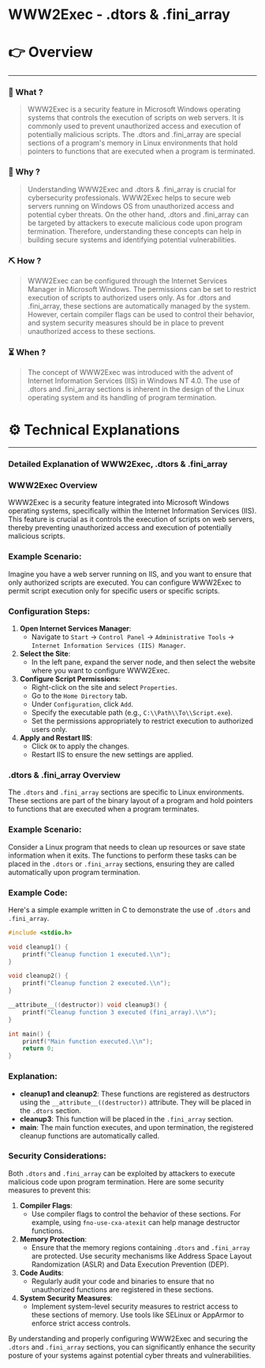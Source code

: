 # WWW2Exec - .dtors & .fini_array


# 👉 Overview

---

### 👀 What ?

> WWW2Exec is a security feature in Microsoft Windows operating systems that controls the execution of scripts on web servers. It is commonly used to prevent unauthorized access and execution of potentially malicious scripts. The .dtors and .fini_array are special sections of a program's memory in Linux environments that hold pointers to functions that are executed when a program is terminated.
> 

### 🧐 Why ?

> Understanding WWW2Exec and .dtors & .fini_array is crucial for cybersecurity professionals. WWW2Exec helps to secure web servers running on Windows OS from unauthorized access and potential cyber threats. On the other hand, .dtors and .fini_array can be targeted by attackers to execute malicious code upon program termination. Therefore, understanding these concepts can help in building secure systems and identifying potential vulnerabilities.
> 

### ⛏️ How ?

> WWW2Exec can be configured through the Internet Services Manager in Microsoft Windows. The permissions can be set to restrict execution of scripts to authorized users only. As for .dtors and .fini_array, these sections are automatically managed by the system. However, certain compiler flags can be used to control their behavior, and system security measures should be in place to prevent unauthorized access to these sections.
> 

### ⏳ When ?

> The concept of WWW2Exec was introduced with the advent of Internet Information Services (IIS) in Windows NT 4.0. The use of .dtors and .fini_array sections is inherent in the design of the Linux operating system and its handling of program termination.
> 

# ⚙️ Technical Explanations

---

### Detailed Explanation of WWW2Exec, .dtors & .fini_array

### WWW2Exec Overview

WWW2Exec is a security feature integrated into Microsoft Windows operating systems, specifically within the Internet Information Services (IIS). This feature is crucial as it controls the execution of scripts on web servers, thereby preventing unauthorized access and execution of potentially malicious scripts.

### Example Scenario:

Imagine you have a web server running on IIS, and you want to ensure that only authorized scripts are executed. You can configure WWW2Exec to permit script execution only for specific users or specific scripts.

### Configuration Steps:

1. **Open Internet Services Manager**:
    - Navigate to `Start` -> `Control Panel` -> `Administrative Tools` -> `Internet Information Services (IIS) Manager`.
2. **Select the Site**:
    - In the left pane, expand the server node, and then select the website where you want to configure WWW2Exec.
3. **Configure Script Permissions**:
    - Right-click on the site and select `Properties`.
    - Go to the `Home Directory` tab.
    - Under `Configuration`, click `Add`.
    - Specify the executable path (e.g., `C:\\Path\\To\\Script.exe`).
    - Set the permissions appropriately to restrict execution to authorized users only.
4. **Apply and Restart IIS**:
    - Click `OK` to apply the changes.
    - Restart IIS to ensure the new settings are applied.

### .dtors & .fini_array Overview

The `.dtors` and `.fini_array` sections are specific to Linux environments. These sections are part of the binary layout of a program and hold pointers to functions that are executed when a program terminates.

### Example Scenario:

Consider a Linux program that needs to clean up resources or save state information when it exits. The functions to perform these tasks can be placed in the `.dtors` or `.fini_array` sections, ensuring they are called automatically upon program termination.

### Example Code:

Here's a simple example written in C to demonstrate the use of `.dtors` and `.fini_array`.

```c
#include <stdio.h>

void cleanup1() {
    printf("Cleanup function 1 executed.\\n");
}

void cleanup2() {
    printf("Cleanup function 2 executed.\\n");
}

__attribute__((destructor)) void cleanup3() {
    printf("Cleanup function 3 executed (fini_array).\\n");
}

int main() {
    printf("Main function executed.\\n");
    return 0;
}

```

### Explanation:

- **cleanup1 and cleanup2**: These functions are registered as destructors using the `__attribute__((destructor))` attribute. They will be placed in the `.dtors` section.
- **cleanup3**: This function will be placed in the `.fini_array` section.
- **main**: The main function executes, and upon termination, the registered cleanup functions are automatically called.

### Security Considerations:

Both `.dtors` and `.fini_array` can be exploited by attackers to execute malicious code upon program termination. Here are some security measures to prevent this:

1. **Compiler Flags**:
    - Use compiler flags to control the behavior of these sections. For example, using `fno-use-cxa-atexit` can help manage destructor functions.
2. **Memory Protection**:
    - Ensure that the memory regions containing `.dtors` and `.fini_array` are protected. Use security mechanisms like Address Space Layout Randomization (ASLR) and Data Execution Prevention (DEP).
3. **Code Audits**:
    - Regularly audit your code and binaries to ensure that no unauthorized functions are registered in these sections.
4. **System Security Measures**:
    - Implement system-level security measures to restrict access to these sections of memory. Use tools like SELinux or AppArmor to enforce strict access controls.

By understanding and properly configuring WWW2Exec and securing the `.dtors` and `.fini_array` sections, you can significantly enhance the security posture of your systems against potential cyber threats and vulnerabilities.
